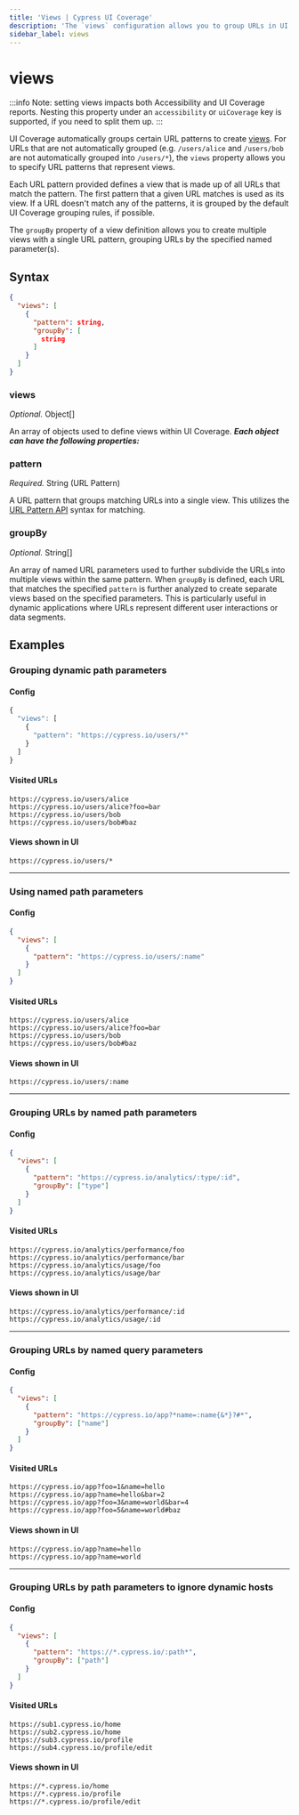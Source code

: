 ```yaml
---
title: 'Views | Cypress UI Coverage'
description: 'The `views` configuration allows you to group URLs in UI Coverage using custom logic.'
sidebar_label: views
---
```


# views

<UICovAddon />

:::info
Note: setting views impacts both Accessibility and UI Coverage reports.
Nesting this property under an `accessibility` or `uiCoverage` key is
supported, if you need to split them up.
:::

UI Coverage automatically groups certain URL patterns to create [views](/ui-coverage/core-concepts/views). For URLs that are not automatically grouped (e.g. `/users/alice` and `/users/bob` are not automatically grouped into `/users/*`), the `views` property allows you to specify URL patterns that represent views.

Each URL pattern provided defines a view that is made up of all URLs that match the pattern. The first pattern that a given URL matches is used as its view. If a URL doesn't match any of the patterns, it is grouped by the default UI Coverage grouping rules, if possible.

The `groupBy` property of a view definition allows you to create multiple views with a single URL pattern, grouping URLs by the specified named parameter(s).

## Syntax

```json
{
  "views": [
    {
      "pattern": string,
      "groupBy": [
        string
      ]
    }
  ]
}
```

### views

_Optional._ Object\[]

An array of objects used to define views within UI Coverage. _**Each object can have the following properties:**_

### pattern

_Required._ String (URL Pattern)

A URL pattern that groups matching URLs into a single view. This utilizes the [URL Pattern API](https://developer.mozilla.org/en-US/docs/Web/API/URL_Pattern_API) syntax for matching.

### groupBy

_Optional._ String\[]

An array of named URL parameters used to further subdivide the URLs into multiple views within the same pattern. When `groupBy` is defined, each URL that matches the specified `pattern` is further analyzed to create separate views based on the specified parameters. This is particularly useful in dynamic applications where URLs represent different user interactions or data segments.

## Examples

### Grouping dynamic path parameters

#### Config

```typescript
{
  "views": [
    {
      "pattern": "https://cypress.io/users/*"
    }
  ]
}
```

#### Visited URLs

```
https://cypress.io/users/alice
https://cypress.io/users/alice?foo=bar
https://cypress.io/users/bob
https://cypress.io/users/bob#baz
```

#### Views shown in UI

```
https://cypress.io/users/*
```

---

### Using named path parameters

#### Config

```json
{
  "views": [
    {
      "pattern": "https://cypress.io/users/:name"
    }
  ]
}
```

#### Visited URLs

```
https://cypress.io/users/alice
https://cypress.io/users/alice?foo=bar
https://cypress.io/users/bob
https://cypress.io/users/bob#baz
```

#### Views shown in UI

```
https://cypress.io/users/:name
```

---

### Grouping URLs by named path parameters

#### Config

```json
{
  "views": [
    {
      "pattern": "https://cypress.io/analytics/:type/:id",
      "groupBy": ["type"]
    }
  ]
}
```

#### Visited URLs

```
https://cypress.io/analytics/performance/foo
https://cypress.io/analytics/performance/bar
https://cypress.io/analytics/usage/foo
https://cypress.io/analytics/usage/bar
```

#### Views shown in UI

```
https://cypress.io/analytics/performance/:id
https://cypress.io/analytics/usage/:id
```

---

### Grouping URLs by named query parameters

#### Config

```json
{
  "views": [
    {
      "pattern": "https://cypress.io/app?*name=:name{&*}?#*",
      "groupBy": ["name"]
    }
  ]
}
```

#### Visited URLs

```
https://cypress.io/app?foo=1&name=hello
https://cypress.io/app?name=hello&bar=2
https://cypress.io/app?foo=3&name=world&bar=4
https://cypress.io/app?foo=5&name=world#baz
```

#### Views shown in UI

```
https://cypress.io/app?name=hello
https://cypress.io/app?name=world
```

---

### Grouping URLs by path parameters to ignore dynamic hosts

#### Config

```json
{
  "views": [
    {
      "pattern": "https://*.cypress.io/:path*",
      "groupBy": ["path"]
    }
  ]
}
```

#### Visited URLs

```
https://sub1.cypress.io/home
https://sub2.cypress.io/home
https://sub3.cypress.io/profile
https://sub4.cypress.io/profile/edit
```

#### Views shown in UI

```
https://*.cypress.io/home
https://*.cypress.io/profile
https://*.cypress.io/profile/edit
```
